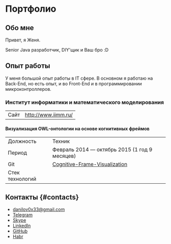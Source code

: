 

# Портфолио

## Обо мне

Привет, я Женя.

Senior Java разработчик, DIY'щик и Ваш бро :D

## Опыт работы

У меня большой опыт работы в IT сфере. В основном я работаю на Back-End,
но есть опыт, и во Front-End и в программировании микроконтроллеров.

### Институт информатики и математического моделирования

<table>
  <tr>
    <td>Сайт</td>
    <td><a href="http://www.iimm.ru/">http://www.iimm.ru/</a></td>
  </tr>
</table>

#### Визуализация OWL-онтологии на основе когнитивных фреймов

<table>
  <tr>
    <td>Должность</td>
    <td>Техник</td>
  </tr>
  <tr>
    <td>Период</td>
    <td>Февраль 2014 — октябрь 2015 (1 год 9 месяцев)</td>
  </tr>
  <tr>
    <td>Git</td>
    <td><a href="https://github.com/danilov0x33/Cognitive-Frame-Visualization">Cognitive-Frame-Visualization</a></td>
  </tr>
  <tr>
    <td>Стек технологий</td>
    <td><SimpleTagList tags={["Java", "Swing", "OSGi", "OWL", "Ant", "Maven", "Git"]}/></td>
  </tr>
</table>




## Контакты {#contacts}

* <a href="mailto: danilov0x33@gmail.com">danilov0x33@gmail.com</a>
* <a href="https://t.me/danilov0x33">Telegram</a>
* <a href="https://join.skype.com/invite/n6jHhcjaI3HC">Skype</a>
* <a href="https://www.linkedin.com/in/danilov0x33">LinkedIn</a>
* <a href="https://github.com/danilov0x33">GitHub</a>
* <a href="https://habr.com/ru/users/zhekichan51">Habr</a>
